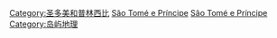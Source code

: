 {{Catnav|頁面分類|地理|国家|非洲国家|圣多美普林西比地理}}
{{Catnav|頁面分類|地理|国家|按國家分類|各國地理}}
{{Catnav|頁面分類|各種主題的頁面分類|依大洲来作的分类|各大洲地理|非洲地理}}
{{Catnav|頁面分類|各種主題的頁面分類|按國家分類|各國地理}}
{{Commons category|Geography of São Tomé and Príncipe}}

[[Category:圣多美和普林西比|Category:圣多美和普林西比]]
[[Category:非洲各国地理|São Tomé e Príncipe]]
[[Category:中非地理|São Tomé e Príncipe]]
[[Category:岛屿地理|Category:岛屿地理]]